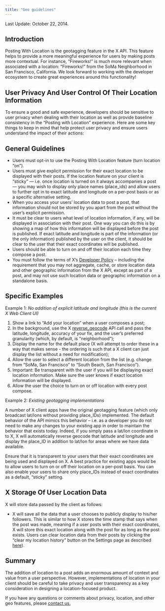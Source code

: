 ```yaml
---
title: "Geo guidelines"
---
```


Last Update: October 22, 2014.

## Introduction

Posting With Location is the geotagging feature in the X API. This feature helps to provide a more meaningful experience for users by making posts more contextual. For instance, “Fireworks!” is much more relevant when associated with a location: “Fireworks!” from the SoMa Neighborhood in San Francisco, California. We look forward to working with the developer ecosystem to create great experiences around this functionality!

## User Privacy And User Control Of Their Location Information

To ensure a good and safe experience, developers should be sensitive to user privacy when dealing with their location as well as provide baseline consistency in the “Posting with Location” experience. Here are some key things to keep in mind that help protect user privacy and ensure users understand the impact of their actions:

## General Guidelines

- Users must opt-in to use the Posting With Location feature (turn location “on”).
- Users must give explicit permission for their exact location to be displayed with their posts. If the location feature on your client is “sticky” — i.e. once location is turned on it always accompanies a post — you may wish to display only place names (place_ids) and allow users to further opt in to exact latitude and longitude on a per-post basis or as a specific alternative setting.
- When you access your users’ location data to post a post, that information should not be stored by you apart from the post without the user’s explicit permission.
- It must be clear to users what level of location information, if any, will be displayed in association with their post. One way you can do this is by showing a map of how this information will be displayed before the post is published. If exact latitude and longitude is part of the information (or the only information) published by the user on the client, it should be clear to the user that their exact coordinates will be published.
- Users should be able to turn on and off their location each time they compose a post.
- You must follow the terms of X’s [Developer Policy](/developer-terms/policy.html) – including the requirement that you may not aggregate, cache, or store location data and other geographic information from the X API, except as part of a post, and may not use such location data or geographic information on a standalone basis.

## Specific Examples

Example 1: *No addition of explicit latitude and longitude (this is the current X Web Client UI)*

1. Show a link to “Add your location” when a user composes a post;
2. In the background, use the X [reverse_geocode](https://developer.x.com/en/docs/geo/places-near-location/api-reference/get-geo-reverse_geocode.html) API call and pass the latitude, longitude, accuracy of your fix, and the user’s preferred granularity (which, by default, is “neighborhood”);
3. Display the name for the default place (X will attempt to order these in a way that makes sense - the ordering is such that a X client can just display the list without a need for modification);
4. Allow the user to select a different location from the list (e.g. change from “SoMa, San Francisco” to “South Beach, San Francisco”).
5. Important: Be transparent with the user if you will be displaying exact location information. Make sure the user knows if exact location information will be displayed.
6. Allow the user the choice to turn on or off location with every post compose.

Example 2: *Existing geotagging implementations*

A number of X client apps have the original geotagging feature (which only broadcast lat/lons without providing place_IDs) implemented. The default behavior of the API mimics this behavior – i.e. as a developer you do not need to make any changes to your existing app in order to maintain the behavior that exists today. Indeed, if you simply pass a lat/lon coordinate in to X, X will automatically reverse geocode that latitude and longitude and display the place_ID in addition to lat/lon for areas where we have data available.

Ensure that it is transparent to your users that their exact coordinates are being used and displayed on X. A best practice for existing apps would be to allow users to turn on or off their location on a per-post basis. You can also enable your users to share only place_IDs instead of exact coordinates as a default, “sticky” setting.

## X Storage Of User Location Data

X will store data passed by the client as follows:

- X will save all the data that a user chooses to publicly display to his/her followers. This is similar to how X stores the time stamp that says when the post was made, meaning if a user posts with their exact coordinates, X will store this exact location along with the post for as long as the post exists. Users can clear location data from their posts by clicking the “clear my location history” button on the Settings page as described [here](https://support.twitter.com/articles/122236-how-to-tweet-with-your-location)).

## Summary

The addition of location to a post adds an enormous amount of context and value from a user perspective. However, implementations of location in your client should be careful to take privacy and user transparency as a key consideration in designing a location-focused product.

If you have any questions or comments about privacy, location, and other geo features, please [contact us.](https://support.twitter.com/forms/platform)